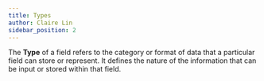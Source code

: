 ```yaml
---
title: Types
author: Claire Lin
sidebar_position: 2
---
```


The **Type** of a field refers to the category or format of data that a particular field can store or represent. It defines the nature of the information that can be input or stored within that field.

<DocCardList />
